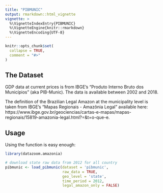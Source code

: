 ```yaml
---
title: "PIBMUNIC"
output: rmarkdown::html_vignette
vignette: >
  %\VignetteIndexEntry{PIBMUNIC}
  %\VignetteEngine{knitr::rmarkdown}
  %\VignetteEncoding{UTF-8}
---
```


```r
knitr::opts_chunk$set(
  collapse = TRUE,
  comment = "#>"
)
```

## The Dataset

GDP data at current prices is from IBGE's "Produto Interno Bruto dos Municípios" (aka PIB-Munic). The data is available between 2002 and 2018.

The definition of the Brazilian Legal Amazon at the municipality level is taken from IBGE's "Mapas Regionais - Amazônia Legal" available here: https://www.ibge.gov.br/geociencias/cartas-e-mapas/mapas-regionais/15819-amazonia-legal.html?=&t=o-que-e. 

## Usage

Using the function is easy enough:

```r
library(datazoom.amazonia)

# download state raw data from 2012 for all country
pibmunic <- load_pibmunic(dataset = 'pibmunic',
                          raw_data = TRUE,
                          geo_level = 'state',
                          time_period = 2012,
                          legal_amazon_only = FALSE)
```
